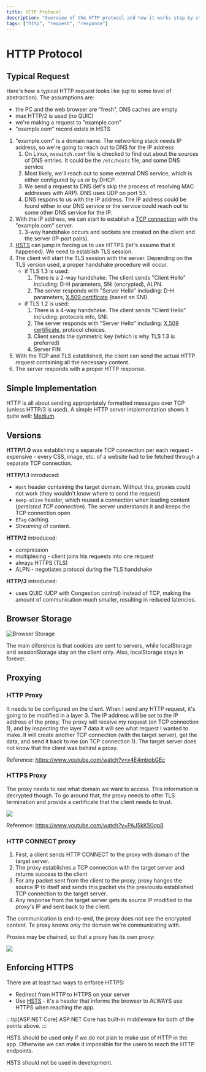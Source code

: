 ```yaml
---
title: HTTP Protocol
description: "Overview of the HTTP protocol and how it works step by step"
tags: ["http", "request", "response"]
---
```



# HTTP Protocol

## Typical Request

Here's how a typical HTTP request looks like (up to some level of abstraction).
The assumptions are:

- the PC and the web browser are "fresh", DNS caches are empty
- max HTTP/2 is used (no QUIC)
- we're making a request to "example.com"
- "example.com" record exists in HSTS

1. "example.com" is a domain name. The networking stack needs IP address, so
   we're going to reach out to DNS for the IP address
    1. On Linux, `nsswitch.conf` file is checked to find out about the sources
      of DNS entries. It could be the `/etc/hosts` file, and some DNS service
    2. Most likely, we'll reach out to some external DNS service, which is either
      configured by us or by DHCP.
    3. We send a request to DNS (let's skip the process of resolving MAC addresses
      with ARP). DNS uses UDP on port 53.
    4. DNS respons to us with the IP address. The IP address could be found either
      in our DNS service or the service could reach out to some other DNS service
      for the IP.
2. With the IP address, we can start to establish a [TCP connection](./tcp) with
   the "example.com" server.
    1. 3-way handshake occurs and sockets are created on the client and the server
      (IP-port pairs).
3. [HSTS](./hsts) can jump in forcing us to use HTTPS (let's assume that it
   happened). We need to establish TLS session.
4. The client will start the TLS session with the server. Depending on the TLS
   version used, a proper handshake procedure will occur.
    - if TLS 1.3 is used:
        1. There is a 2-way handshake. The client sends "Client Hello" including:
          D-H parameters, SNI (encrypted), ALPN.
        2. The server responds with "Server Hello" including: D-H parameters,
          [X.509
          certificate](/technologies/security/cryptography/basic-terms.md#x-509)
          (based on SNI).
    - if TLS 1.2 is used:
        1. There is a 4-way handshake. The client sends "Client Hello" including:
          protocols info, SNI.
        2. The server responds with "Server Hello" including: [X.509
          certificate](/technologies/security/cryptography/basic-terms.md#x-509),
          protocol choices.
        3. Client sends the symmetric key (which is why TLS 1.3 is preferred)
        4. Server FIN
5. With the TCP and TLS established, the client can send the actual HTTP request
   containing all the necessary content.
6. The server responds with a proper HTTP response.

## Simple Implementation

HTTP is all about sending appropriately formatted messages over TCP (unless
HTTP/3 is used). A simple HTTP server implementation shows it quite well:
[Medium](https://medium.com/from-the-scratch/http-server-what-do-you-need-to-know-to-build-a-simple-http-server-from-scratch-d1ef8945e4fa).

## Versions

**HTTP/1.0** was establishing a separate TCP connection per each request -
expensive - every CSS, image, etc. of a website had to be fetched through a
separate TCP connection.

**HTTP/1.1** introduced:

- `Host` header containing the target domain. Without this, proxies could not
  work (they wouldn't know where to send the request)
- `keep-alive` header, which reused a connection when loading content
  (*persisted TCP connection*). The server understands it and keeps the TCP
  connection open
- `ETag` caching.
- *Streaming* of content.

**HTTP/2** introduced:

- compression
- multiplexing - client joins his requests into one request
- always HTTPS (TLS)
- ALPN - negotiates protocol during the TLS handshake

**HTTP/3** introduced:

- uses QUIC (UDP with Congestion control) instead of TCP, making the amount of
  communication much smaller, resulting in reduced latencies.

## Browser Storage

![Browser Storage](https://i.imgur.com/UXLpHD2.png)

The main diference is that cookies are sent to servers, while localStorage and
sessionStorage stay on the client only. Also, localStorage stays in forever.

## Proxying

### HTTP Proxy

It needs to be configured on the client. When I send any HTTP request, it's
going to be modified in a layer 3. The IP address will be set to the IP address
of the proxy. The proxy will receive my request (on TCP connection 1), and by
inspecting the layer 7 data it will see what request I wanted to make. It will
create another TCP connection (with the target server), get the data, and send
it back to me (on TCP connection 1). The target server does not know that the
client was behind a proxy.

Reference: https://www.youtube.com/watch?v=x4E4mbobGEc

### HTTPS Proxy

The proxy needs to see what domain we want to access. This information is
decrypted though. To go around that, the proxy needs to offer TLS termination
and provide a certificate that the client needs to trust.

![](https://i.imgur.com/vdj2Ebz.png)

Reference: https://www.youtube.com/watch?v=PAJ5kK50qp8

### HTTP CONNECT proxy

1. First, a client sends HTTP CONNECT to the proxy with domain of the target
   server.
2. The proxy establishes a TCP connection with the target server and returns
   success to the client
3. For any packet sent from the client to the proxy, proxy hanges the source IP
   to itself and sends this packet via the previouslu established TCP connection
   to the target server.
4. Any response from the target server gets its source IP modified to the
   proxy's IP and sent back to the client.

The communication is end-to-end, the proxy does not see the encrypted content.
Te proxy knows only the domain we're communicating with.

Proxies may be chained, so that a proxy has its own proxy:

![](https://i.imgur.com/J7mOhkO.png)

## Enforcing HTTPS

There are at least two ways to enforce HTTPS:

- Redirect from HTTP to HTTPS on your server
- Use [HSTS](./hsts) - it's a header that informs the browser to ALWAYS use HTTPS when
  reaching the app.

:::tip[ASP.NET Core]
ASP.NET Core has built-in middleware for both of the points above.
:::

HSTS should be used only if we do not plan to make use of HTTP in the app.
Otherwise we can make it impossible for the users to reach the HTTP endpoints.

HSTS should not be used in development.